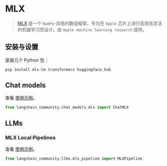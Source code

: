 # MLX

>[MLX](https://ml-explore.github.io/mlx/build/html/index.html) 是一个 `NumPy`-风格的数组框架，专为在 `Apple` 芯片上进行高效且灵活的机器学习而设计，由 `Apple machine learning research` 提供。


## 安装与设置

安装几个 Python 包：

```bash
pip install mlx-lm transformers huggingface_hub
````


## Chat models


查看 [使用示例](/docs/integrations/chat/mlx)。

```python
from langchain_community.chat_models.mlx import ChatMLX
```

## LLMs

### MLX Local Pipelines

查看 [使用示例](/docs/integrations/llms/mlx_pipelines)。

```python
from langchain_community.llms.mlx_pipeline import MLXPipeline
```